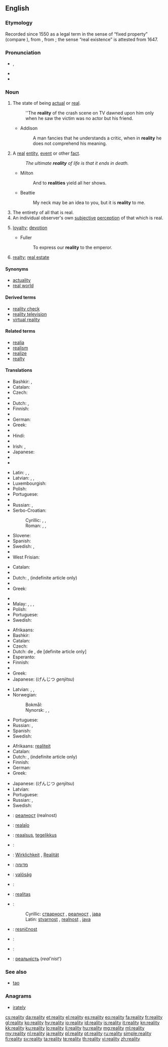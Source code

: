 ==English==

===Etymology===
Recorded since 1550 as a legal term in the sense of “fixed property” (compare {{term|real estate|lang=en}}), from {{etyl|Medieval Latin|en}} {{term|realitas|lang=la}}, from {{etyl|Late Latin|en}} {{term|realis||real|lang=la}}; the sense “real existence” is attested from 1647.

===Pronunciation===
* {{IPA|/riˈæləti/}}, {{X-SAMPA|/ri"{l@ti/}}
* {{audio|en-us-reality.ogg|Audio (US)}}
* {{rhymes|ælɪti}}

===Noun===
{{en-noun|-|realities}}

# The state of being [[actual]] or [[real]].
#: ''The '''reality''' of the crash scene on TV dawned upon him only when he saw the victim was no actor but his friend.
#* Addison
#*: A man fancies that he understands a critic, when in '''reality''' he does not comprehend his meaning.
# A [[real]] [[entity]], [[event]] or other [[fact]].
#: ''The ultimate '''reality''' of life is that it ends in death.''
#* Milton
#*: And to '''realities''' yield all her shows.
#* Beattie
#*: My neck may be an idea to you, but it is '''reality''' to me.
# The entirety of all that is real.
# An individual observer's own [[subjective]] [[perception]] of that which is real.
# {{obsolete}} [[loyalty]]; [[devotion]]
#* Fuller
#*: To express our '''reality''' to the emperor.
# {{legal|obsolete}} [[realty]]; [[real estate]]

====Synonyms====
* [[actuality]]
* [[real world]]

====Derived terms====
* [[reality check]]
* [[reality television]]
* [[virtual reality]]

====Related terms====
* [[realia]]
* [[realism]]
* [[realize]]
* [[realty]]

====Translations====
{{trans-top|state of being actual or real}}
* Bashkir: {{tø|ba|ғәмәл|tr=ğämäl}}, {{tø|ba|ысынбарлыҡ|tr=ïsïnbarlïq}}
* Catalan: {{t-|ca|realitat|f}}
* Czech: {{t+|cs|skutečnost|f}}
* {{trreq|da}}
* Dutch: {{t+|nl|werkelijkheid|f}}, {{t+|nl|realiteit|f}}
* Finnish: {{t-|fi|olemassaolo}}
* {{trreq|fr}}
* German: {{t+|de|Wirklichkeit|f}}
* Greek: {{t+|el|πραγματικότητα|f|tr=pragmatikótita}}
* {{trreq|he}}
* Hindi: {{t-|hi|सच्चाई|tr=saccā'ī|sc=Deva}}
* {{trreq|hu}}
* Irish: {{t-|ga|nithiúlacht|f}}, {{t-|ga|réadúlacht|f}}
* Japanese: {{t+|ja|実在|tr=じつざい, jitsuzai}}
* {{trreq|km}}
* {{trreq|ko}}
{{trans-mid}}
* Latin: {{t-|la|natura}}, {{t-|la|eventus}}, {{t+|la|veritas}}
* Latvian: {{t-|lv|reālums|m}}, {{t-|lv|reālība|f}}, {{t-|lv|realitāte|f}}
* Luxembourgish: {{t-|lb|Realitéit|f}}
* Polish: {{t+|pl|rzeczywistość|f}}
* Portuguese: {{t+|pt|realidade|f}}
* {{trreq|ro}}
* Russian: {{t+|ru|реальность|f|tr=reál’nošt’}}, {{t+|ru|вещественность|f|tr=v'eš'éstv'ennost’}}
* Serbo-Croatian:
*: Cyrillic: {{t-|sh|стварност|f|sc=Cyrl}}, {{t-|sh|реалност|f|sc=Cyrl}}, {{t-|sh|јава|f|sc=Cyrl}}
*: Roman: {{t-|sh|stvarnost|f}}, {{t-|sh|realnost|f}}, {{t-|sh|java|f}}
* Slovene: {{t-|sl|resničnost|f}}
* Spanish: {{t+|es|realidad|f}}
* Swedish: {{t+|sv|verklighet|c}}, {{t+|sv|realism|c}}
* {{trreq|vo}}
* West Frisian: {{t-|fy|wierheid|c}}
{{trans-bottom}}

{{trans-top|a real entity, event etc.}}
* Catalan: {{t-|ca|realitat|f}}
* {{trreq|da}}
* Dutch: {{t-|nl|feitelijkheid|f}}, {{t+|nl|realiteit|f}} (indefinite article only)
* {{trreq|fr}}
* Greek: {{t+|el|πραγματικότητα|f|tr=pragmatikótita}}
{{trans-mid}}
* {{trreq|km}}
* Malay: {{t-|ms|kenyataan}}, {{t-|ms|hakikat}}, {{t-|ms|realitet}}, {{t-|ms|realiti}}
* Polish: {{t+|pl|rzeczywistość|f}}
* Portuguese: {{t+|pt|realidade|f}}
* Swedish: {{t+|sv|realitet|c}}
{{trans-bottom}}

{{trans-top|entirety of all that is real}}
* Afrikaans: {{t-|af|realiteit}}
* Bashkir: {{tø|ba|ысынбарлыҡ|tr=ïsïnbarlïq}}
* Catalan: {{t-|ca|realitat|f}}
* Czech: {{t+|cs|skutečnost|f}}
* Dutch: de {{t+|nl|werkelijkheid|f}}, de {{t+|nl|realiteit|f}} [definite article only]
* Esperanto: {{t-|eo|realaĵo}}
* Finnish: {{t+|fi|todellisuus}}
* {{trreq|ka}}
* Greek: {{t+|el|πραγματικότητα|f|tr=pragmatikótita}}
* Japanese: {{t+|ja|現実}} (げんじつ ''genjitsu'')
{{trans-mid}}
* Latvian: {{t-|lv|īstenība|f}}, {{t-|lv|realitāte|f}}, {{t-|lv|reālība}}
* Norwegian:
*: Bokmål: {{t+|no|virkelighet|m|f}}
*: Nynorsk: {{t+|nn|røynd|f}}, {{t-|nn|røyndom|m}}, {{t+|nn|verkelegheit|f}}
* Portuguese: {{t+|pt|realidade|f}}
* Russian: {{t+|ru|реальность|f|tr=reál’nošt’}}, {{t+|ru|действительность|f|tr=''d'ejstvít'el'nost'''}}
* Spanish: {{t+|es|realidad|f}}
* Swedish: {{t+|sv|verklighet|c}}
{{trans-bottom}}

{{trans-top|an individual observer's subjective perception}}
* Afrikaans: [[realiteit]]
* Catalan: {{t-|ca|realitat|f}}
* Dutch: {{t+|nl|werkelijkheid|f}}, {{t+|nl|realiteit|f}} (indefinite article only)
* Finnish: {{t+|fi|todellisuus}}
* German: {{t+|de|Realität|f}}
* Greek: {{t+|el|πραγματικότητα|f|tr=pragmatikótita}}
{{trans-mid}}
* Japanese: {{t+|ja|現実}} (げんじつ ''genjitsu'')
* Latvian: {{t-|lv|realitāte|f}}
* Portuguese: {{t+|pt|realidade|f}}
* Russian: {{t+|ru|реальность|f|tr=reál’nošt’}}, {{t+|ru|действительность|f|tr=''d'ejstvít'el'nost'''}}
* Swedish: {{t+|sv|verklighet|c}}
{{trans-bottom}}

{{checktrans-top}}
* {{ttbc|bg}}: [[реалност]] (realnost)
* {{ttbc|eo}}: [[realaĵo]]
* {{ttbc|et}}: [[reaalsus]], [[tegelikkus]]
* {{ttbc|fr}}: {{t+|fr|réalité}}
* {{ttbc|de}}: [[Wirklichkeit]] {{f}}, [[Realität]] {{f}}
* {{ttbc|he}}: [[מדומה]]
* {{ttbc|hu}}: [[valóság]]
{{trans-mid}}
* {{ttbc|it}}: {{t+|it|realtà}}
* {{ttbc|la}}: [[realitas]] {{f}}
* {{ttbc|sh}}:
*: Cyrillic: [[стварност]] {{f}}, [[реалност]] {{f}}, [[јава]] {{f}}
*: Latin: [[stvarnost]] {{f}}, [[realnost]] {{f}}, [[java]] {{f}}
* {{ttbc|sl}}: [[resničnost]] {{f}}
* {{ttbc|es}}: {{t+|es|realidad}}
* {{ttbc|sv}}: {{t+|sv|verklighet|c}}
* {{ttbc|uk}}: [[реальність]] (''real'nist''')
{{trans-bottom}}

===See also===
* [[tao]]

===Anagrams===
* [[irately]]

[[cs:reality]]
[[da:reality]]
[[et:reality]]
[[el:reality]]
[[es:reality]]
[[eo:reality]]
[[fa:reality]]
[[fr:reality]]
[[gl:reality]]
[[ko:reality]]
[[hy:reality]]
[[io:reality]]
[[id:reality]]
[[is:reality]]
[[it:reality]]
[[kn:reality]]
[[kk:reality]]
[[ku:reality]]
[[lo:reality]]
[[li:reality]]
[[hu:reality]]
[[mg:reality]]
[[ml:reality]]
[[my:reality]]
[[nl:reality]]
[[ja:reality]]
[[pl:reality]]
[[pt:reality]]
[[ru:reality]]
[[simple:reality]]
[[fi:reality]]
[[sv:reality]]
[[ta:reality]]
[[te:reality]]
[[th:reality]]
[[vi:reality]]
[[zh:reality]]